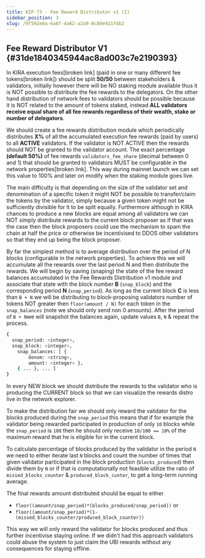 ```yaml
---
title: KIP-73 - Fee Reward Distributor v1 (1)
sidebar_position: 3
slug: /9f592e8a-6a6f-4a62-a2a9-0c80e921fdb2
---
```





## Fee Reward Distributor V1 {#31de1840345944ac8ad003c7e2190393}


In KIRA execution fees[broken link] (paid in one or many different fee tokens[broken link]) should be split **50/50** between stakeholders & validators, initially however there will be NO staking module available thus it is NOT possible to distribute the fee rewards to the delegators. On the other hand distribution of network fees to validators should be possible because it is NOT related to the amount of tokens staked, instead **ALL validators receive equal share of all fee rewards regardless of their wealth, stake or number of delegators**.


We should create a fee rewards distribution module which periodically distributes **X%** of all the accumulated execution fee rewards (paid by users) to all **ACTIVE** validators. If the validator is NOT ACTIVE then the rewards should NOT be granted to the validator account. The exact percentage **(default 50%)** of fee rewards `validators_fee_share` (decimal between 0 and 1) that should be granted to validators MUST be configurable in the network properties[broken link]. This way during mainnet launch we can set this value to 100% and later on modify when the staking module goes live.


The main difficulty is that depending on the size of the validator set and denomination of a specific token it might NOT be possible to transfer/claim the tokens by the validator, simply because a given token might not be sufficiently divisible for it to be split equally. Furthermore although in KIRA chances to produce a new blocks are equal among all validators we can NOT simply distribute rewards to the current block proposer as if that was the case then the block proposers could use the mechanism to spam the chain at half the price or otherwise be incentivised to DDOS other validators so that they end up being the block proposer.


By far the simplest method is to average distribution over the period of N blocks (configurable in the network properties). To achieve this we will accumulate all the rewards over the last period N and then distribute the rewards. We will begin by saving (snaping) the state of the fee reward balances accumulated in the Fee Rewards Distribution v1 module and associate that state with the block number **B** (`snap_block`) and the corresponding period **N** (`snap_period`). As long as the current block **C** is less than `B + N` we will be distributing to block-proposing validators number of tokens NOT greater then `floor(amount / N)` for each token in the `snap_balances` (note we should only send non 0 amounts). After the period of `B + N`we will snapshot the balances again, update values `B`, `N` & repeat the process.


```bash
{
  snap_period: <integer>,
  snap_block: <integer>,
	snap_balances: [ { 
		denom: <string>, 
		amount: <integer> }, 
	{ ... }, ... ]
}
```


In every NEW block we should distribute the rewards to the validator who is producing the CURRENT block so that we can visualize the rewards distro live in the network explorer.


To make the distribution fair we should only reward the validator for the blocks produced during the `snap_period` this means that if for example the validator being rewarded participated in production of only `10` blocks while the `snap_period` is `100` then he should only receive `10/100 == 10%` of the maximum reward that he is eligible for in the current block. 


To calculate percentage of blocks produced by the validator in the period `N` we need to either iterate last `N` blocks and count the number of times that given validator participated in the block production (`blocks_produced`) then divide them by `N` or if that is computationally not feasible utilize the ratio of `missed_blocks_counter` & `produced_block_cunter`, to get a long-term running average. 


The final rewards amount distributed should be equal to either

- `floor((amount/snap_period)*(blocks_produced/snap_period))` or
- `floor((amount/snap_period)*(1-(missed_blocks_counter/produced_block_counter))`

This way we will only reward the validator for blocks produced and thus further incentivise staying online. If we didn’t had this approach validators could abuse the system to just claim the UBI rewards without any consequences for staying offline.

